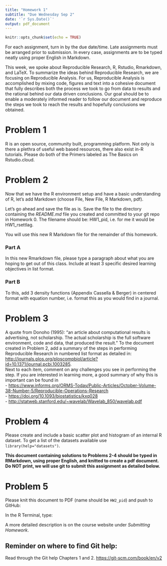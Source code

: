 ```yaml
---
title: "Homework 1"
subtitle: "Due Wednesday Sep 2"
date: '`r Sys.Date()`'
output: pdf_document
---
```


```r
knitr::opts_chunk$set(echo = TRUE)
```

For each assignment, turn in by the due date/time.  Late assignments must be  arranged prior to submission.  In every case, assignments are to be typed neatly using proper English in Markdown.

This week, we spoke about Reproducible Research, R, Rstudio, Rmarkdown, and LaTeX.  To summarize the ideas behind Reproducible Research, we are focusing on Reproducible Analysis.  For us, Reproducible Analysis is accomplished by mixing code, figures and text into a cohesive document that fully describes both the process we took to go from data to results and the rational behind our data driven conclusions.  Our goal should be to enable a moderately informed reader to follow our document and reproduce the steps we took to reach the results and hopefully conclusions we obtained.

# Problem 1

R is an open source, community built, programming platform.  Not only is there a plethra of useful web based resources, there also exist in-R tutorials.  Please do both of the Primers labeled as The Basics on Rstudio.cloud.

# Problem 2

Now that we have the R environment setup and have a basic understanding of R, let's add Markdown (choose File, New File, R Markdown, pdf).  

Let's go ahead and save the file as is.  Save the file to the directory containing the *README.md* file you created and committed to your git repo in Homework 0.  The filename should be: HW1_pid, i.e. for me it would be HW1_rsettlag.

You will use this new R Markdown file for the remainder of this homework.

### Part A
In this new Rmarkdown file, please type a paragraph about what you are hoping to get out of this class.  Include at least 3 specific desired learning objectives in list format.  

### Part B
To this, add 3 density functions (Appendix Cassella & Berger) in centered format with equation number, i.e. format this as you would find in a journal.  



# Problem 3

A quote from Donoho (1995): "an article about computational results is advertising, not scholarship. The actual scholarship is the full software environment, code and data, that produced the result."  To the document created in Problem 2, add a summary of the steps in performing Reproducible Research in numbered list format as detailed in:  
<http://journals.plos.org/ploscompbiol/article?id=10.1371/journal.pcbi.1003285>.  
\newline
Next to each item, comment on any challenges you see in performing the step.  If you are interested in learning more, a good summary of why this is important can be found in  
- <https://www.informs.org/ORMS-Today/Public-Articles/October-Volume-38-Number-5/Reproducible-Operations-Research>  
- <https://doi.org/10.1093/biostatistics/kxq028>  
- <http://statweb.stanford.edu/~wavelab/Wavelab_850/wavelab.pdf>

# Problem 4

Please create and include a basic scatter plot and histogram of an internal R dataset.  To get a list of the datasets available use `library(help="datasets")`.


**This document containing solutions to Problems 2-4 should be typed in RMarkdown, using proper English, and knitted to create a pdf document.  Do NOT print, we will use git to submit this assignment as detailed below.**

# Problem 5
Please knit this document to PDF (name should be `HW2_pid`) and push to GitHub:

In the R Terminal, type:  
\begin{enumerate}
    \item git pull  
    \item git add HW1\_pid.[pR]*  (NOTE: this should add two files)  
    \item git commit -m "final HW1 submission"   
    \item git push
\end{enumerate}

A more detailed description is on the course website under *Submitting Homework*.

## Reminder on where to find Git help:  
Read through the Git help Chapters 1 and 2. <https://git-scm.com/book/en/v2>






